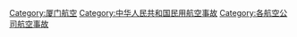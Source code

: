 [[Category:厦门航空|Category:厦门航空]]
[[Category:中华人民共和国民用航空事故|Category:中华人民共和国民用航空事故]]
[[Category:各航空公司航空事故|Category:各航空公司航空事故]]